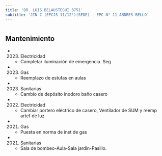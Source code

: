 ```yaml
---
title: 'DR. LUIS BELAUSTEGUI 3751'
subtitle: 'JIN C (EPCJS 11/12°)(SEDE) - EPC N° 11 ANDRES BELLO'
---
```


#


## Mantenimiento

*  (2023) Electricidad 
    + Completar iluminación de emergencia. Seg

*  (2023) Gas 
    + Reemplazo de estufas en aulas

*  (2023) Sanitarias 
    + Cambio de depósito inodoro baño casero

*  (2022) Electricidad 
    + Cambiar portero eléctrico de casero, Ventilador de SUM y reemp artef de luz

*  (2021) Gas 
    + Puesta en norma de inst de gas

*  (2021) Sanitarias 
    + Sala de bombeo-Aula-Sala jardin-Pasillo.



